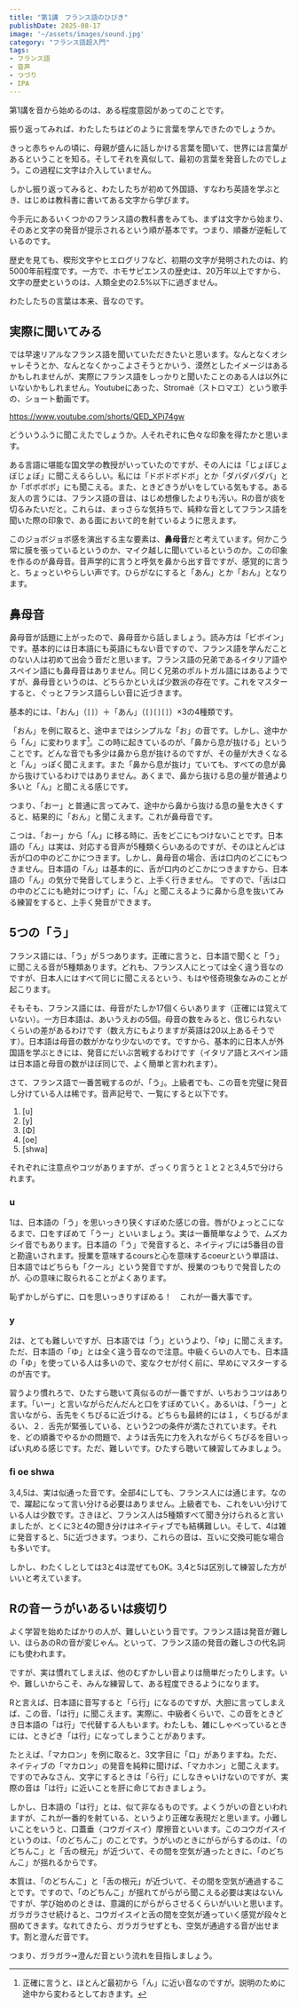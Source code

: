 ```yaml
---
title: "第1講　フランス語のひびき"
publishDate: 2025-08-17
image: '~/assets/images/sound.jpg'
category: "フランス語超入門"
tags:
- フランス語
- 音声
- つづり
- IPA
---
```


第1講を音から始めるのは、ある程度意図があってのことです。

振り返ってみれば、​わたしたちはどのように言葉を学んできたのでしょうか。

きっと赤ちゃんの頃に、母親が盛んに話しかける言葉を聞いて、​世界には言葉があるということを知る。そしてそれを真似して、​最初の言葉を発音したのでしょう。​この過程に文字は介入していません。

しかし振り返ってみると、わたしたちが初めて外国語、​すなわち英語を学ぶとき、​はじめは教科書に書いてある文字から学びます。

今手元にあるいくつかのフランス語の教科書をみても、​まずは文字から始まり、​そのあと文字の発音が提示されるという順が基本です。つまり、​順番が逆転しているのです。

歴史を見ても、楔形文字やヒエログリフなど、​初期の文字が発明されたのは、約5000年前程度です。一方で、​ホモサピエンスの歴史は、20万年以上ですから、​文字の歴史というのは、人類全史の2.5%以下に過ぎません。

わたしたちの言葉は本来、音なのです。

<TOC id='superintro1' />

## 実際に聞いてみる

では早速リアルなフランス語を聞いていただきたいと思います。なんとなくオシャレそうとか、なんとなくかっこよさそうとかいう、漠然としたイメージはあるかもしれませんが、実際にフランス語をしっかりと聞いたことのある人は以外にいないかもしれません。Youtubeにあった、Stromaë（ストロマエ）という歌手の、ショート動画です。

https://www.youtube.com/shorts/QED_XPi74gw

どういうふうに聞こえたでしょうか。​人それぞれに色々な印象を得たかと思います。

ある言語に堪能な国文学の教授がいっていたのですが、その人には「じょぼじょぼじょぼ」に聞こえるらしい。私には「ドボドボドボ」とか「​ダバダバダバ」とか「ボボボボ」にも聞こえる。また、​ときどきうがいをしている気もする。ある友人の言うには、​フランス語の音は、はじめ想像したよりも汚い。​Rの音が痰を切るみたいだと。これらは、まっさらな気持ちで、​純粋な音としてフランス語を聞いた際の印象で、​ある面において的を射ているように思えます。

このジョボジョボ感を演出する主な要素は、**鼻母音**だと考えています。​何かこう常に膜を張っているというのか、​マイク越しに聞いているというのか。この印象を作るのが鼻母音。​音声学的に言うと呼気を鼻から出す音ですが、感覚的に言うと、​ちょっといやらしい声です。ひらがなにすると「あん」とか「おん」となります。

## 鼻母音

鼻母音が話題に上がったので、鼻母音から話しましょう。読み方は「ビボイン」です。基本的には日本語にも英語にもない音ですので、フランス語を学んだことのない人は初めて出会う音だと思います。フランス語の兄弟であるイタリア語やスペイン語にも鼻母音はありません。同じく兄弟のポルトガル語にはあるようですが、鼻母音というのは、どちらかといえば少数派の存在です。これをマスターすると、ぐっとフランス語らしい音に近づきます。

基本的には、「おん」（`[]`）＋「あん」（`[][][]`）×3の4種類です。

「おん」を例に取ると、途中まではシンプルな「お」の音です。しかし、途中から「ん」に変わります[^1]。この時に起きているのが、「鼻から息が抜ける」ということです。どんな音でも多少は鼻から息が抜けるのですが、その量が大きくなると「ん」っぽく聞こえます。また「鼻から息が抜け」ていても、すべての息が鼻から抜けているわけではありません。あくまで、鼻から抜ける息の量が普通より多いと「ん」と聞こえる感じです。

つまり、「おー」と普通に言ってみて、途中から鼻から抜ける息の量を大きくすると、結果的に「おん」と聞こえます。これが鼻母音です。

こつは、「おー」から「ん」に移る時に、舌をどこにもつけないことです。日本語の「ん」は実は、対応する音声が5種類くらいあるのですが、そのほとんどは舌が口の中のどこかにつきます。しかし、鼻母音の場合、舌は口内のどこにもつきません。日本語の「ん」は基本的に、舌が口内のどこかにつきますから、日本語の「ん」の気分で発音してしまうと、上手く行きません。
ですので、「舌は口の中のどこにも絶対につけず」に、「ん」と聞こえるように鼻から息を抜いてみる練習をすると、上手く発音ができます。

## 5つの「う」

フランス語には、「う」が５つあります。正確に言うと、日本語で聞くと「う」に聞こえる音が5種類あります。どれも、フランス人にとっては全く違う音なのですが、日本人にはすべて同じに聞こえるという、もはや怪奇現象なみのことが起こります。

そもそも、フランス語には、母音がたしか17個くらいあります（正確には覚えていない）。一方日本語は、あいうえおの5個。母音の数をみると、信じられないくらいの差があるわけです（数え方にもよりますが英語は20以上あるそうです）。日本語は母音の数がかなり少ないのです。ですから、基本的に日本人が外国語を学ぶときには、発音にだいぶ苦戦するわけです（イタリア語とスペイン語は日本語と母音の数がほぼ同じで、よく簡単と言われます）。

さて、フランス語で一番苦戦するのが、「う」。上級者でも、この音を完璧に発音し分けている人は稀です。音声記号で、一覧にすると以下です。

1. [u]
2. [y]
3. [Φ]
4. [oe]
5. [shwa]

それぞれに注意点やコツがありますが、ざっくり言うと１と２と3,4,5で分けられます。

### u

1は、日本語の「う」を思いっきり狭くすぼめた感じの音。唇がひょっとこになるまで、口をすぼめて「うー」といいましょう。実は一番簡単なようで、ムズカシイ音でもあります。日本語の「う」で発音すると、ネイティブには5番目の音と勘違いされます。授業を意味するcoursと心を意味するcoeurという単語は、日本語ではどちらも「クール」という発音ですが、授業のつもりで発音したのが、心の意味に取られることがよくあります。

恥ずかしがらずに、口を思いっきりすぼめる！　これが一番大事です。

### y

2は、とても難しいですが、日本語では「う」というより、「ゆ」に聞こえます。ただ、日本語の「ゆ」とは全く違う音なので注意。中級くらいの人でも、日本語の「ゆ」を使っている人は多いので、変なクセが付く前に、早めにマスターするのが吉です。

習うより慣れろで、ひたすら聴いて真似るのが一番ですが、いちおうコツはあります。「いー」と言いながらだんだんと口をすぼめていく。あるいは、「うー」と言いながら、舌先をくちびるに近づける。どちらも最終的には１，くちびるがまるい、２．舌先が緊張している、という2つの条件が満たされています。それを、どの順番でやるかの問題で、ようは舌先に力を入れながらくちびるを目いっぱい丸める感じです。ただ、難しいです。ひたすら聴いて練習してみましょう。

### fi oe shwa

3,4,5は、実は似通った音です。全部4にしても、フランス人には通じます。なので、躍起になって言い分ける必要はありません。上級者でも、これをいい分けている人は少数です。さきほど、フランス人は5種類すべて聞き分けられると言いましたが、とくに3と4の聞き分けはネイティブでも結構難しい。そして、4は雑に発音すると、5に近づきます。つまり、これらの音は、互いに交換可能な場合も多いです。

しかし、わたくしとしては3と4は混ぜてもOK。3,4と5は区別して練習した方がいいと考えています。


## Rの音ーうがいあるいは痰切り

よく学習を始めたばかりの人が、難しいという音です。フランス語は発音が難しい、ほらあのRの音が変じゃん。といって、フランス語の発音の難しさの代名詞にも使われます。

ですが、実は慣れてしまえば、他のむずかしい音よりは簡単だったりします。いや、難しいからこそ、みんな練習して、ある程度できるようになります。

Rと言えば、日本語に音写すると「ら行」になるのですが、大胆に言ってしまえば、この音、「は行」に聞こえます。実際に、中級者くらいで、この音をときどき日本語の「は行」で代替する人もいます。わたしも、雑にしゃべっているときには、ときどき「は行」になってしまうことがあります。

たとえば、「マカロン」を例に取ると、3文字目に「ロ」がありますね。ただ、ネイティブの「マカロン」の発音を純粋に聞けば、「マカホン」と聞こえます。ですのでみなさん、文字にするときは「ら行」にしなきゃいけないのですが、実際の音は「は行」に近いことを肝に命じておきましょう。

しかし、日本語の「は行」とは、似て非なるものです。よくうがいの音といわれますが、これが一番的を射ている、というより正確な表現だと思います。小難しいことをいうと、口蓋垂（コウガイスイ）摩擦音といいます。このコウガイスイというのは、「のどちんこ」のことです。うがいのときにがらがらするのは、「のどちんこ」と「舌の根元」が近づいて、その間を空気が通ったときに、「のどちんこ」が揺れるからです。

本質は、「のどちんこ」と「舌の根元」が近づいて、その間を空気が通過することです。ですので、「のどちんこ」が揺れてがらがら聞こえる必要は実はないんですが、学び始めのときは、意識的にがらがらさせるくらいがいいと思います。ガラガラさせ続けると、コウガイスイと舌の間を空気が通っていく感覚が段々と掴めてきます。なれてきたら、ガラガラせずとも、空気が通過する音が出せます。割と澄んだ音です。

つまり、ガラガラ➙澄んだ音という流れを目指しましょう。



[^1]:正確に言うと、ほとんど最初から「ん」に近い音なのですが。説明のために途中から変わるとしておきます。